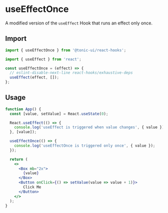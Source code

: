 # useEffectOnce

A modified version of the `useEffect` Hook that runs an effect only once.

## Import

```js
import { useEffectOnce } from '@tonic-ui/react-hooks';
```

```js
import { useEffect } from 'react';

const useEffectOnce = (effect) => {
  // eslint-disable-next-line react-hooks/exhaustive-deps
  useEffect(effect, []);
};
```

## Usage

```jsx
function App() {
  const [value, setValue] = React.useState(0);

  React.useEffect(() => {
    console.log('useEffect is triggered when value changes', { value });
  }, [value]);

  useEffectOnce(() => {
    console.log('useEffectOnce is triggered only once', { value });
  });

  return (
    <>
      <Box mb="2x">
        {value}
      </Box>
      <Button onClick={() => setValue(value => value + 1)}>
        Click Me
      </Button>
    </>
  );
}
```
